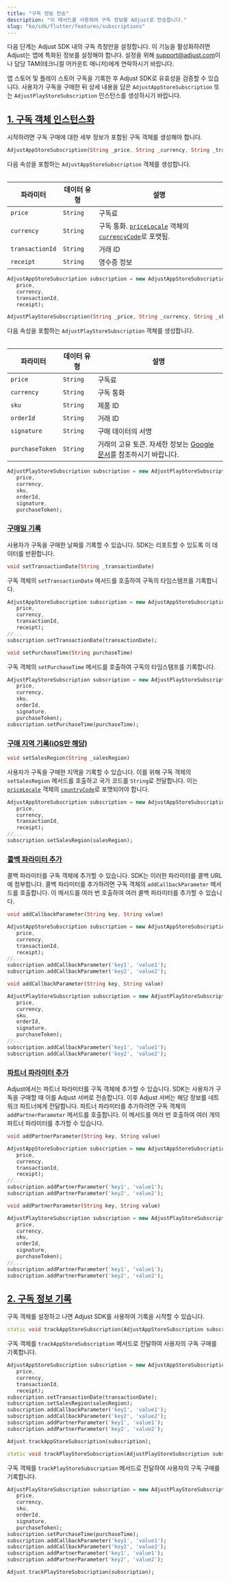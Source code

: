 ```yaml
---
title: "구독 정보 전송"
description: "이 메서드를 사용하여 구독 정보를 Adjust로 전송합니다."
slug: "ko/sdk/flutter/features/subscriptions"
---
```


<Callout type="important">

다음 단계는 Adjust SDK 내의 구독 측정만을 설정합니다. 이 기능을 활성화하려면 Adjust는 앱에 특화된 정보를 설정해야 합니다. 설정을 위해 [support@adjust.com](mailto:support@adjust.com)이나 담당 TAM\(테크니컬 어카운트 매니저\)에게 연락하시기 바랍니다.

</Callout>

앱 스토어 및 플레이 스토어 구독을 기록한 후 Adjust SDK로 유효성을 검증할 수 있습니다. 사용자가 구독을 구매한 뒤 상세 내용을 담은 `AdjustAppStoreSubscription` 또는 `AdjustPlayStoreSubscription` 인스턴스를 생성하시기 바랍니다.

## [1\. 구독 객체 인스턴스화](1-instantiate-a-subscription-object)

시작하려면 구독 구매에 대한 세부 정보가 포함된 구독 객체를 생성해야 합니다.

<Tabs>
<Tab title="앱스토어" sync="appstore" icon="PlatformIos">
<CodeBlock title="메서드 서명">

```dart
AdjustAppStoreSubscription(String _price, String _currency, String _transactionId, String _receipt)
```

</CodeBlock>

다음 속성을 포함하는 `AdjustAppStoreSubscription` 객체를 생성합니다.

<Table>

| 파라미터        | 데이터 유형 | 설명                                                                                                                                                                                                                                                           |
| --------------- | ----------- | -------------------------------------------------------------------------------------------------------------------------------------------------------------------------------------------------------------------------------------------------------------- |
| `price`         | `String`    | 구독료                                                                                                                                                                                                                                                         |
| `currency`      | `String`    | 구독 통화. [`priceLocale`](https://developer.apple.com/documentation/storekit/skproduct/1506145-pricelocale?language=objc) 객체의 [`currencyCode`](https://developer.apple.com/documentation/foundation/nslocale/1642836-currencycode?language=objc)로 포맷됨. |
| `transactionId` | `String`    | 거래 ID                                                                                                                                                                                                                                                        |
| `receipt`       | `String`    | 영수증 정보                                                                                                                                                                                                                                                    |

</Table>

```dart
AdjustAppStoreSubscription subscription = new AdjustAppStoreSubscription(
   price,
   currency,
   transactionId,
   receipt);
```

</Tab>
<Tab title="Play Store" sync="playstore" icon="PlatformGooglePlay">
<CodeBlock title="메서드 서명">

```dart
AdjustPlayStoreSubscription(String _price, String _currency, String _sku, String _orderId, String _signature, String _purchaseToken)
```

</CodeBlock>

다음 속성을 포함하는 `AdjustPlayStoreSubscription` 객체를 생성합니다.

<Table>

| 파라미터        | 데이터 유형 | 설명                                                                                                                                                                      |
| --------------- | ----------- | ------------------------------------------------------------------------------------------------------------------------------------------------------------------------- |
| `price`         | `String`    | 구독료                                                                                                                                                                    |
| `currency`      | `String`    | 구독 통화                                                                                                                                                                 |
| `sku`           | `String`    | 제품 ID                                                                                                                                                                   |
| `orderId`       | `String`    | 거래 ID                                                                                                                                                                   |
| `signature`     | `String`    | 구매 데이터의 서명                                                                                                                                                        |
| `purchaseToken` | `String`    | 거래의 고유 토큰. 자세한 정보는 [Google 문서](<https://developer.android.com/reference/com/android/billingclient/api/Purchase#getPurchaseToken()>)를 참조하시기 바랍니다. |

</Table>

```dart
AdjustPlayStoreSubscription subscription = new AdjustPlayStoreSubscription(
   price,
   currency,
   sku,
   orderId,
   signature,
   purchaseToken);
```

</Tab>
</Tabs>

### [구매일 기록](record-the-purchase-date)

사용자가 구독을 구매한 날짜를 기록할 수 있습니다. SDK는 리포트할 수 있도록 이 데이터를 반환합니다.

<Tabs>
<Tab title="앱스토어" sync="appstore" icon="PlatformIos">
<CodeBlock title="메서드 서명">

```dart
void setTransactionDate(String _transactionDate)
```

</CodeBlock>

구독 객체의 `setTransactionDate` 메서드를 호출하여 구독의 타임스탬프를 기록합니다.

```dart
AdjustAppStoreSubscription subscription = new AdjustAppStoreSubscription(
   price,
   currency,
   transactionId,
   receipt);
//...
subscription.setTransactionDate(transactionDate);
```

</Tab>
<Tab title="Play Store" sync="playstore" icon="PlatformGooglePlay">
<CodeBlock title="메서드 서명">

```dart
void setPurchaseTime(String purchaseTime)
```

</CodeBlock>

구독 객체의 `setPurchaseTime` 메서드를 호출하여 구독의 타임스탬프를 기록합니다.

```dart
AdjustPlayStoreSubscription subscription = new AdjustPlayStoreSubscription(
   price,
   currency,
   sku,
   orderId,
   signature,
   purchaseToken);
subscription.setPurchaseTime(purchaseTime);
```

</Tab>
</Tabs>

### [구매 지역 기록\(iOS만 해당\)](record-the-purchase-region-ios-only)

<CodeBlock title="메서드 서명">

```dart
void setSalesRegion(String _salesRegion)
```

</CodeBlock>

사용자가 구독을 구매한 지역을 기록할 수 있습니다. 이를 위해 구독 객체의 `setSalesRegion` 메서드를 호출하고 국가 코드를 `String`로 전달합니다. 이는 [`priceLocale`](https://developer.apple.com/documentation/storekit/skproduct/1506145-pricelocale?language=swift) 객체의 [`countryCode`](https://developer.apple.com/documentation/foundation/nslocale/1643060-countrycode?language=swift)로 포맷되어야 합니다.

```dart
AdjustAppStoreSubscription subscription = new AdjustAppStoreSubscription(
   price,
   currency,
   transactionId,
   receipt);
//...
subscription.setSalesRegion(salesRegion);
```

### [콜백 파라미터 추가](add-callback-parameters)

콜백 파라미터를 구독 객체에 추가할 수 있습니다. SDK는 이러한 파라미터를 콜백 URL에 첨부합니다. 콜백 파라미터를 추가하려면 구독 객체의 `addCallbackParameter` 메서드를 호출합니다. 이 메서드를 여러 번 호출하여 여러 콜백 파라미터를 추가할 수 있습니다.

<Tabs>
<Tab title="앱스토어" sync="appstore" icon="PlatformIos">
<CodeBlock title="메서드 서명">

```dart
void addCallbackParameter(String key, String value)
```

</CodeBlock>

```dart
AdjustAppStoreSubscription subscription = new AdjustAppStoreSubscription(
   price,
   currency,
   transactionId,
   receipt);
//...
subscription.addCallbackParameter('key1', 'value1');
subscription.addCallbackParameter('key2', 'value2');
```

</Tab>
<Tab title="Play Store" sync="playstore" icon="PlatformGooglePlay">
<CodeBlock title="메서드 서명">

```dart
void addCallbackParameter(String key, String value)
```

</CodeBlock>

```dart
AdjustPlayStoreSubscription subscription = new AdjustPlayStoreSubscription(
   price,
   currency,
   sku,
   orderId,
   signature,
   purchaseToken);
//...
subscription.addCallbackParameter('key1', 'value1');
subscription.addCallbackParameter('key2', 'value2');
```

</Tab>
</Tabs>

### [파트너 파라미터 추가](add-partner-parameters)

Adjust에서는 파트너 파라미터를 구독 객체에 추가할 수 있습니다. SDK는 사용자가 구독을 구매할 때 이를 Adjust 서버로 전송합니다. 이후 Adjust 서버는 해당 정보를 네트워크 파트너에게 전달합니다. 파트너 파라미터를 추가하려면 구독 객체의 `addPartnerParameter` 메서드를 호출합니다. 이 메서드를 여러 번 호출하여 여러 개의 파트너 파라미터를 추가할 수 있습니다.

<Tabs>
<Tab title="앱스토어" sync="appstore" icon="PlatformIos">
<CodeBlock title="메서드 서명">

```dart
void addPartnerParameter(String key, String value)
```

</CodeBlock>

```dart
AdjustAppStoreSubscription subscription = new AdjustAppStoreSubscription(
   price,
   currency,
   transactionId,
   receipt);
//...
subscription.addPartnerParameter('key1', 'value1');
subscription.addPartnerParameter('key2', 'value2');
```

</Tab>
<Tab title="Play Store" sync="playstore" icon="PlatformGooglePlay">
<CodeBlock title="메서드 서명">

```dart
void addPartnerParameter(String key, String value)
```

</CodeBlock>

```dart
AdjustPlayStoreSubscription subscription = new AdjustPlayStoreSubscription(
   price,
   currency,
   sku,
   orderId,
   signature,
   purchaseToken);
//...
subscription.addPartnerParameter('key1', 'value1');
subscription.addPartnerParameter('key2', 'value2');
```

</Tab>
</Tabs>

## [2\. 구독 정보 기록](2-record-subscription-information)

구독 객체를 설정하고 나면 Adjust SDK를 사용하여 기록을 시작할 수 있습니다.

<Tabs>
<Tab title="앱스토어" sync="appstore" icon="PlatformIos">
<CodeBlock title="메서드 서명">

```dart
static void trackAppStoreSubscription(AdjustAppStoreSubscription subscription)
```

</CodeBlock>

구독 객체를 `trackAppStoreSubscription` 메서드로 전달하여 사용자의 구독 구매를 기록합니다.

```dart
AdjustAppStoreSubscription subscription = new AdjustAppStoreSubscription(
   price,
   currency,
   transactionId,
   receipt);
subscription.setTransactionDate(transactionDate);
subscription.setSalesRegion(salesRegion);
subscription.addCallbackParameter('key1', 'value1');
subscription.addCallbackParameter('key2', 'value2');
subscription.addPartnerParameter('key1', 'value1');
subscription.addPartnerParameter('key2', 'value2');

Adjust.trackAppStoreSubscription(subscription);
```

</Tab>
<Tab title="Play Store" sync="playstore" icon="PlatformGooglePlay">
<CodeBlock title="메서드 서명">

```dart
static void trackPlayStoreSubscription(AdjustPlayStoreSubscription subscription)
```

</CodeBlock>

구독 객체를 `trackPlayStoreSubscription` 메서드로 전달하여 사용자의 구독 구매를 기록합니다.

```dart
AdjustPlayStoreSubscription subscription = new AdjustPlayStoreSubscription(
   price,
   currency,
   sku,
   orderId,
   signature,
   purchaseToken);
subscription.setPurchaseTime(purchaseTime);
subscription.addCallbackParameter('key1', 'value1');
subscription.addCallbackParameter('key2', 'value2');
subscription.addPartnerParameter('key1', 'value1');
subscription.addPartnerParameter('key2', 'value2');

Adjust.trackPlayStoreSubscription(subscription);
```

</Tab>
</Tabs>
